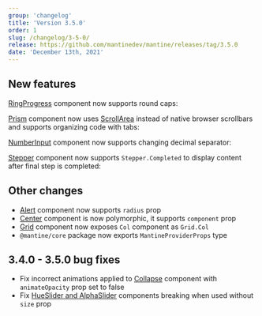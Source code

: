 ```yaml
---
group: 'changelog'
title: 'Version 3.5.0'
order: 1
slug: /changelog/3-5-0/
release: https://github.com/mantinedev/mantine/releases/tag/3.5.0
date: 'December 13th, 2021'
---
```



## New features

[RingProgress](https://mantine.dev/core/ring-progress/) component now supports round caps:

<Demo data={RingProgressDemos.configurator} />

[Prism](https://mantine.dev/others/prism/) component now uses [ScrollArea](https://mantine.dev/core/scroll-area/) instead of native browser scrollbars and supports organizing code with tabs:

<Demo data={PrismDemos.tabs} />

<Demo data={PrismDemos.scrollbars} />

[NumberInput](https://mantine.dev/core/number-input/) component now supports changing decimal separator:

<Demo data={NumberInputDemos.decimalSeparator} />

[Stepper](https://mantine.dev/core/stepper/) component now supports `Stepper.Completed` to display content after final step is completed:

<Demo data={StepperDemos.usage} />

## Other changes

- [Alert](https://mantine.dev/core/alert/) component now supports `radius` prop
- [Center](https://mantine.dev/core/center/) component is now polymorphic, it supports `component` prop
- [Grid](https://mantine.dev/core/grid/) component now exposes `Col` component as `Grid.Col`
- `@mantine/core` package now exports `MantineProviderProps` type

## 3.4.0 - 3.5.0 bug fixes

- Fix incorrect animations applied to [Collapse](https://mantine.dev/core/collapse/) component with `animateOpacity` prop set to false
- Fix [HueSlider and AlphaSlider](https://mantine.dev/core/color-picker/) components breaking when used without `size` prop
